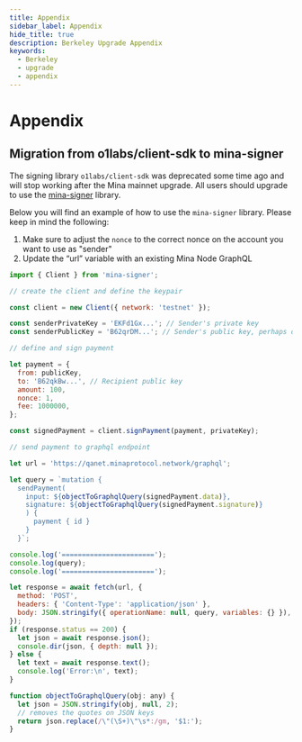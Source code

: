 ```yaml
---
title: Appendix
sidebar_label: Appendix
hide_title: true
description: Berkeley Upgrade Appendix
keywords:
  - Berkeley
  - upgrade
  - appendix
---
```


# Appendix

## Migration from o1labs/client-sdk to mina-signer

The signing library `o1labs/client-sdk` was deprecated some time ago and will stop working after the Mina mainnet upgrade. All users should upgrade to use the [mina-signer](https://www.npmjs.com/package/mina-signer) library.

Below you will find an example of how to use the `mina-signer` library. Please keep in mind the following:

1. Make sure to adjust the `nonce` to the correct nonce on the account you want to use as "sender"
2. Update the “url” variable with an existing Mina Node GraphQL

```javascript
import { Client } from 'mina-signer';

// create the client and define the keypair

const client = new Client({ network: 'testnet' });

const senderPrivateKey = 'EKFd1Gx...'; // Sender's private key
const senderPublicKey = 'B62qrDM...'; // Sender's public key, perhaps derived from the private key using `client.derivePublicKey(senderPrivateKey)`;

// define and sign payment

let payment = {
  from: publicKey,
  to: 'B62qkBw...', // Recipient public key
  amount: 100,
  nonce: 1,
  fee: 1000000,
};

const signedPayment = client.signPayment(payment, privateKey);

// send payment to graphql endpoint

let url = 'https://qanet.minaprotocol.network/graphql';

let query = `mutation {
  sendPayment(
    input: ${objectToGraphqlQuery(signedPayment.data)},
    signature: ${objectToGraphqlQuery(signedPayment.signature)}
    ) {
      payment { id }
    }
  }`;

console.log('=======================');
console.log(query);
console.log('=======================');

let response = await fetch(url, {
  method: 'POST',
  headers: { 'Content-Type': 'application/json' },
  body: JSON.stringify({ operationName: null, query, variables: {} }),
});
if (response.status == 200) {
  let json = await response.json();
  console.dir(json, { depth: null });
} else {
  let text = await response.text();
  console.log('Error:\n', text);
}

function objectToGraphqlQuery(obj: any) {
  let json = JSON.stringify(obj, null, 2);
  // removes the quotes on JSON keys
  return json.replace(/\"(\S+)\"\s*:/gm, '$1:');
}

```
